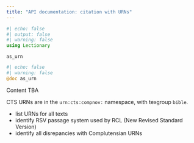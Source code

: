 ```yaml
---
title: "API documentation: citation with URNs"
---
```





```julia
#| echo: false
#| output: false
#| warning: false
using Lectionary
```


`as_urn`

:::{.callout-note appearance="minimal"}
```julia
#| echo: false
#| warning: false
@doc as_urn
```
:::



:::{.callout-caution}
Content TBA
:::

CTS URNs are in the `urn:cts:compnov:` namespace, with texgroup `bible`.

- list URNs for all texts
- identify RSV passage system used by RCL (New Revised Standard Version)
- identify all disrepancies with Complutensian URNs


